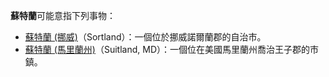 '''蘇特蘭'''可能意指下列事物：
* [[蘇特蘭_(挪威)|蘇特蘭 (挪威)]]（Sortland）：一個位於挪威諾爾蘭郡的自治市。
* [[蘇特蘭_(馬里蘭州)|蘇特蘭 (馬里蘭州)]]（Suitland, MD）：一個位在美國馬里蘭州喬治王子郡的市鎮。

{{disambig|cat=三字地名消歧義}}